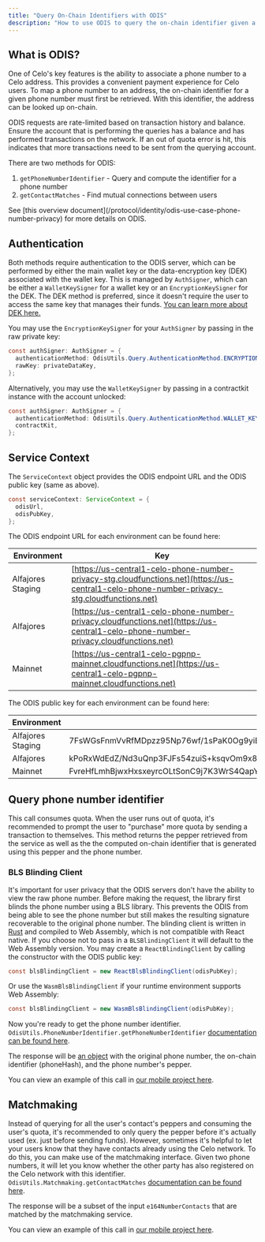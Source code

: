 ```yaml
---
title: "Query On-Chain Identifiers with ODIS"
description: "How to use ODIS to query the on-chain identifier given a phone number."
---
```


## What is ODIS?[](#what-is-odis "Direct link to heading")

One of Celo's key features is the ability to associate a phone number to a Celo address. This provides a convenient payment experience for Celo users. To map a phone number to an address, the on-chain identifier for a given phone number must first be retrieved. With this identifier, the address can be looked up on-chain.

<Info>
  ODIS requests are rate-limited based on transaction history and balance.
  Ensure the account that is performing the queries has a balance and has
  performed transactions on the network. If an out of quota error is hit, this
  indicates that more transactions need to be sent from the querying account.
</Info>

There are two methods for ODIS:

1. `getPhoneNumberIdentifier` \- Query and compute the identifier for a phone number
2. `getContactMatches` \- Find mutual connections between users

<Tip>
  See [this overview
  document](/protocol/identity/odis-use-case-phone-number-privacy) for more
  details on ODIS.
</Tip>

## Authentication[](#authentication "Direct link to heading")

Both methods require authentication to the ODIS server, which can be performed by either the main wallet key or the data-encryption key (DEK) associated with the wallet key. This is managed by `AuthSigner`, which can be either a `WalletKeySigner` for a wallet key or an `EncryptionKeySigner` for the DEK. The DEK method is preferred, since it doesn't require the user to access the same key that manages their funds. [You can learn more about DEK here.](/developer/contractkit/data-encryption-key)

You may use the `EncryptionKeySigner` for your `AuthSigner` by passing in the raw private key:

```java
const authSigner: AuthSigner = {
  authenticationMethod: OdisUtils.Query.AuthenticationMethod.ENCRYPTION_KEY,
  rawKey: privateDataKey,
};

```

Alternatively, you may use the `WalletKeySigner` by passing in a contractkit instance with the account unlocked:

```java
const authSigner: AuthSigner = {
  authenticationMethod: OdisUtils.Query.AuthenticationMethod.WALLET_KEY,
  contractKit,
};

```

## Service Context[](#service-context "Direct link to heading")

The `ServiceContext` object provides the ODIS endpoint URL and the ODIS public key (same as above).

```java
const serviceContext: ServiceContext = {
  odisUrl,
  odisPubKey,
};

```

The ODIS endpoint URL for each environment can be found here:

| Environment       | Key                                                                                                                                          |
| ----------------- | -------------------------------------------------------------------------------------------------------------------------------------------- |
| Alfajores Staging | [https://us-central1-celo-phone-number-privacy-stg.cloudfunctions.net](https://us-central1-celo-phone-number-privacy-stg.cloudfunctions.net) |
| Alfajores         | [https://us-central1-celo-phone-number-privacy.cloudfunctions.net](https://us-central1-celo-phone-number-privacy.cloudfunctions.net)         |
| Mainnet           | [https://us-central1-celo-pgpnp-mainnet.cloudfunctions.net](https://us-central1-celo-pgpnp-mainnet.cloudfunctions.net)                       |

The ODIS public key for each environment can be found here:

| Environment       | Key                                                                                                                              |
| ----------------- | -------------------------------------------------------------------------------------------------------------------------------- |
| Alfajores Staging | 7FsWGsFnmVvRfMDpzz95Np76wf/1sPaK0Og9yiB+P8QbjiC8FV67NBans9hzZEkBaQMhiapzgMR6CkZIZPvgwQboAxl65JWRZecGe5V3XO4sdKeNemdAZ2TzQuWkuZoA |
| Alfajores         | kPoRxWdEdZ/Nd3uQnp3FJFs54zuiS+ksqvOm9x8vY6KHPG8jrfqysvIRU0wtqYsBKA7SoAsICMBv8C/Fb2ZpDOqhSqvr/sZbZoHmQfvbqrzbtDIPvUIrHgRS0ydJCMsA |
| Mainnet           | FvreHfLmhBjwxHxsxeyrcOLtSonC9j7K3WrS4QapYsQH6LdaDTaNGmnlQMfFY04Bp/K4wAvqQwO9/bqPVCKf8Ze8OZo8Frmog4JY4xAiwrsqOXxug11+htjEe1pj4uMA |

## Query phone number identifier[](#query-phone-number-identifier "Direct link to heading")

This call consumes quota. When the user runs out of quota, it's recommended to prompt the user to "purchase" more quota by sending a transaction to themselves. This method returns the pepper retrieved from the service as well as the the computed on-chain identifier that is generated using this pepper and the phone number.

### BLS Blinding Client[](#bls-blinding-client "Direct link to heading")

It's important for user privacy that the ODIS servers don't have the ability to view the raw phone number. Before making the request, the library first blinds the phone number using a BLS library. This prevents the ODIS from being able to see the phone number but still makes the resulting signature recoverable to the original phone number. The blinding client is written in [Rust](https://github.com/celo-org/celo-threshold-bls-rs) and compiled to Web Assembly, which is not compatible with React native. If you choose not to pass in a `BLSBlindingClient` it will default to the Web Assembly version. You may create a `ReactBlindingClient` by calling the constructor with the ODIS public key:

```java
const blsBlindingClient = new ReactBlsBlindingClient(odisPubKey);

```

Or use the `WasmBlsBlindingClient` if your runtime environment supports Web Assembly:

```java
const blsBlindingClient = new WasmBlsBlindingClient(odisPubKey);

```

Now you're ready to get the phone number identifier. `OdisUtils.PhoneNumberIdentifier.getPhoneNumberIdentifier` [documentation can be found here](https://github.com/celo-org/celo-monorepo/blob/master/packages/sdk/identity/src/odis/phone-number-identifier.ts#L36).

The response will be [an object](https://github.com/celo-org/celo-monorepo/blob/master/packages/sdk/identity/src/odis/phone-number-identifier.ts#L26) with the original phone number, the on-chain identifier (phoneHash), and the phone number's pepper.

You can view an example of this call in [our mobile project here](https://github.com/celo-org/wallet/blob/master/packages/mobile/src/identity/privateHashing.ts).

## Matchmaking[](#matchmaking "Direct link to heading")

Instead of querying for all the user's contact's peppers and consuming the user's quota, it's recommended to only query the pepper before it's actually used (ex. just before sending funds). However, sometimes it's helpful to let your users know that they have contacts already using the Celo network. To do this, you can make use of the matchmaking interface. Given two phone numbers, it will let you know whether the other party has also registered on the Celo network with this identifier. `OdisUtils.Matchmaking.getContactMatches` [documentation can be found here](https://github.com/celo-org/celo-monorepo/blob/master/packages/sdk/identity/src/odis/matchmaking.ts#L19).

The response will be a subset of the input `e164NumberContacts` that are matched by the matchmaking service.

You can view an example of this call in [our mobile project here](https://github.com/celo-org/wallet/blob/master/packages/mobile/src/identity/matchmaking.ts).
